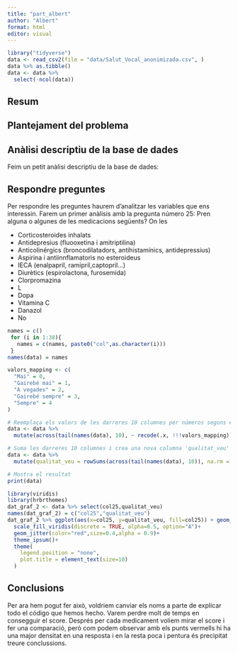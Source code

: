 ```yaml
---
title: "part_albert"
author: "Albert"
format: html
editor: visual
---
```


```r
library("tidyverse")
data <- read_csv2(file = "data/Salut_Vocal_anonimizada.csv", )
data %>% as.tibble()
data <- data %>%
  select(-ncol(data))
```

## Resum

## Plantejament del problema

## Anàlisi descriptiu de la base de dades

Feim un petit anàlisi descriptiu de la base de dades:

## Respondre preguntes

Per respondre les preguntes haurem d'analitzar les variables que ens interessin. Farem un primer anàlisis amb la pregunta número 25: Pren alguna o algunes de les medicacions següents? On les

-   Corticosteroides inhalats
-   Antidepresius (fluooxetina i amitriptilina)
-   Anticolinérgics (broncodilatadors, antihistamínics, antidepressius)
-   Aspirina i antiinnflamatoris no esteroideus
-   IECA (enalpapril, ramipril,captopril...)
-   Diurètics (espirolactona, furosemida)
-   Clorpromazina
-   L
-   Dopa
-   Vitamina C
-   Danazol
-   No

```r
names = c()
 for (i in 1:38){
   names = c(names, paste0("col",as.character(i)))
 }
names(data) = names

```

```r

valors_mapping <- c(
  "Mai" = 0,
  "Gairebé mai" = 1,
  "A vegades" = 2,
  "Gairebé sempre" = 3,
  "Sempre" = 4
)

# Reemplaça els valors de les darreres 10 columnes per números segons el mapping
data <- data %>%
  mutate(across(tail(names(data), 10), ~ recode(.x, !!!valors_mapping)))

# Suma les darreres 10 columnes i crea una nova columna 'qualitat_veu'
data <- data %>%
  mutate(qualitat_veu = rowSums(across(tail(names(data), 10)), na.rm = TRUE))

# Mostra el resultat
print(data)
```

```r
library(viridis)
library(hrbrthemes)
dat_graf_2 <- data %>% select(col25,qualitat_veu)
names(dat_graf_2) = c("col25","qualitat_veu")
dat_graf_2 %>% ggplot(aes(x=col25, y=qualitat_veu, fill=col25)) + geom_boxplot() + 
  scale_fill_viridis(discrete = TRUE, alpha=0.5, option="A")+
  geom_jitter(color="red",size=0.4,alpha = 0.9)+
  theme_ipsum()+
  theme(
    legend.position = "none",
    plot.title = element_text(size=10)
  ) 
```

## Conclusions

Per ara hem pogut fer això, voldriem canviar els noms a parte de explicar todo el código que hemos hecho. Varem perdre molt de temps en consegguir el score. Després per cada medicament voliem mirar el score i fer una comparació, però com podem observar amb els punts vermells hi ha una major densitat en una resposta i en la resta poca i pentura és precipitat treure conclussions.
